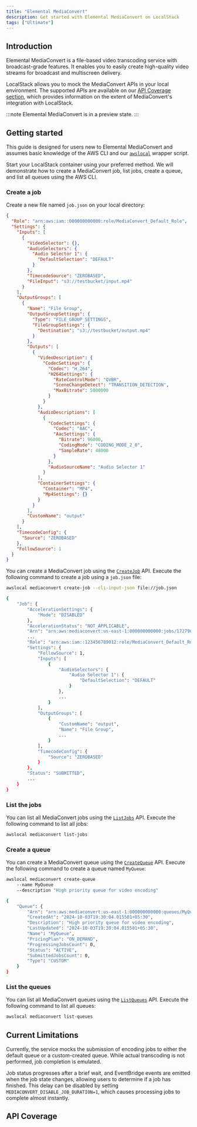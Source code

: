 ```yaml
---
title: "Elemental MediaConvert"
description: Get started with Elemental MediaConvert on LocalStack
tags: ["Ultimate"]
---
```



## Introduction

Elemental MediaConvert is a file-based video transcoding service with broadcast-grade features.
It enables you to easily create high-quality video streams for broadcast and multiscreen delivery.

LocalStack allows you to mock the MediaConvert APIs in your local environment.
The supported APIs are available on our [API Coverage section](#api-coverage), which provides information on the extent of MediaConvert's integration with LocalStack.

:::note
Elemental MediaConvert is in a preview state.
:::

## Getting started

This guide is designed for users new to Elemental MediaConvert and assumes basic knowledge of the AWS CLI and our [`awslocal`](https://github.com/localstack/awscli-local) wrapper script.

Start your LocalStack container using your preferred method.
We will demonstrate how to create a MediaConvert job, list jobs, create a queue, and list all queues using the AWS CLI.

### Create a job

Create a new file named `job.json` on your local directory:

```json
{
  "Role": "arn:aws:iam::000000000000:role/MediaConvert_Default_Role",
  "Settings": {
    "Inputs": [
      {
        "VideoSelector": {},
        "AudioSelectors": {
          "Audio Selector 1": {
            "DefaultSelection": "DEFAULT"
          }
        },
        "TimecodeSource": "ZEROBASED",
        "FileInput": "s3://testbucket/input.mp4"
      }
    ],
    "OutputGroups": [
      {
        "Name": "File Group",
        "OutputGroupSettings": {
          "Type": "FILE_GROUP_SETTINGS",
          "FileGroupSettings": {
            "Destination": "s3://testbucket/output.mp4"
          }
        },
        "Outputs": [
          {
            "VideoDescription": {
              "CodecSettings": {
                "Codec": "H_264",
                "H264Settings": {
                  "RateControlMode": "QVBR",
                  "SceneChangeDetect": "TRANSITION_DETECTION",
                  "MaxBitrate": 5000000
                }
              }
            },
            "AudioDescriptions": [
              {
                "CodecSettings": {
                  "Codec": "AAC",
                  "AacSettings": {
                    "Bitrate": 96000,
                    "CodingMode": "CODING_MODE_2_0",
                    "SampleRate": 48000
                  }
                },
                "AudioSourceName": "Audio Selector 1"
              }
            ],
            "ContainerSettings": {
              "Container": "MP4",
              "Mp4Settings": {}
            }
          }
        ],
        "CustomName": "output"
      }
    ],
    "TimecodeConfig": {
      "Source": "ZEROBASED"
    },
    "FollowSource": 1
  }
}
```

You can create a MediaConvert job using the [`CreateJob`](https://docs.aws.amazon.com/goto/WebAPI/mediaconvert-2017-08-29/CreateJob) API.
Execute the following command to create a job using a `job.json` file:

```bash
awslocal mediaconvert create-job --cli-input-json file://job.json
```

```bash title="Output"
{
    "Job": {
        "AccelerationSettings": {
            "Mode": "DISABLED"
        },
        "AccelerationStatus": "NOT_APPLICABLE",
        "Arn": "arn:aws:mediaconvert:us-east-1:000000000000:jobs/1727963943858-7bdace",
        ...
        "Role": "arn:aws:iam::123456789012:role/MediaConvert_Default_Role",
        "Settings": {
            "FollowSource": 1,
            "Inputs": [
                {
                    "AudioSelectors": {
                        "Audio Selector 1": {
                            "DefaultSelection": "DEFAULT"
                        }
                    },
                    ...
                }
            ],
            "OutputGroups": [
                {
                    "CustomName": "output",
                    "Name": "File Group",
                    ...
                }
            ],
            "TimecodeConfig": {
                "Source": "ZEROBASED"
            }
        },
        "Status": "SUBMITTED",
        ...
    }
}
```

### List the jobs

You can list all MediaConvert jobs using the [`ListJobs`](https://docs.aws.amazon.com/mediaconvert/latest/apireference/jobs.html#jobsget) API.
Execute the following command to list all jobs:

```bash
awslocal mediaconvert list-jobs
```

### Create a queue

You can create a MediaConvert queue using the [`CreateQueue`](https://docs.aws.amazon.com/mediaconvert/latest/apireference/queues.html#queuespost) API.
Execute the following command to create a queue named `MyQueue`:

```bash
awslocal mediaconvert create-queue  
    --name MyQueue  
    --description "High priority queue for video encoding"
```

```bash title="Output"
{
    "Queue": {
        "Arn": "arn:aws:mediaconvert:us-east-1:000000000000:queues/MyQueue",
        "CreatedAt": "2024-10-03T19:30:04.015501+05:30",
        "Description": "High priority queue for video encoding",
        "LastUpdated": "2024-10-03T19:30:04.015501+05:30",
        "Name": "MyQueue",
        "PricingPlan": "ON_DEMAND",
        "ProgressingJobsCount": 0,
        "Status": "ACTIVE",
        "SubmittedJobsCount": 0,
        "Type": "CUSTOM"
    }
}
```

### List the queues

You can list all MediaConvert queues using the [`ListQueues`](https://docs.aws.amazon.com/mediaconvert/latest/apireference/queues.html#queuesget) API.
Execute the following command to list all queues:

```bash
awslocal mediaconvert list-queues
```

## Current Limitations

Currently, the service mocks the submission of encoding jobs to either the default queue or a custom-created queue.
While actual transcoding is not performed, job completion is emulated.

Job status progresses after a brief wait, and EventBridge events are emitted when the job state changes, allowing users to determine if a job has finished.
This delay can be disabled by setting  `MEDIACONVERT_DISABLE_JOB_DURATION=1`, which causes processing jobs to complete almost instantly.

## API Coverage

<FeatureCoverage service="mediaconvert" client:load />
